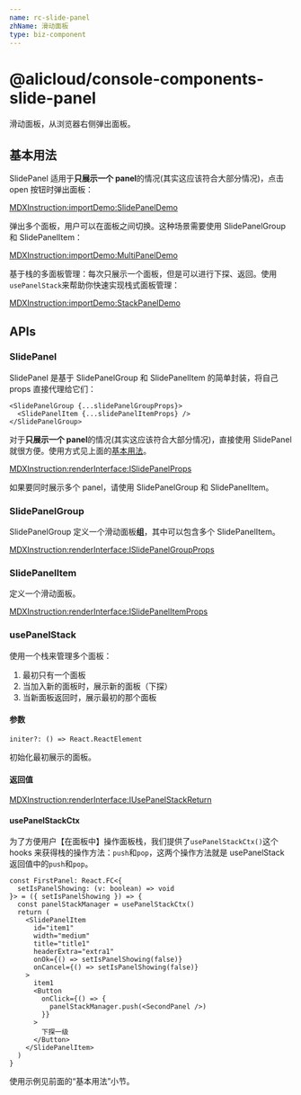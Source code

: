 ```yaml
---
name: rc-slide-panel
zhName: 滑动面板
type: biz-component
---
```


# @alicloud/console-components-slide-panel

滑动面板，从浏览器右侧弹出面板。

## 基本用法

SlidePanel 适用于**只展示一个 panel**的情况(其实这应该符合大部分情况)，点击 open 按钮时弹出面板：

[MDXInstruction:importDemo:SlidePanelDemo](./stories/SlidePanel/index.tsx)

弹出多个面板，用户可以在面板之间切换。这种场景需要使用 SlidePanelGroup 和 SlidePanelItem：

[MDXInstruction:importDemo:MultiPanelDemo](./stories/MultiPanel/index.tsx)

基于栈的多面板管理：每次只展示一个面板，但是可以进行下探、返回。使用`usePanelStack`来帮助你快速实现栈式面板管理：

[MDXInstruction:importDemo:StackPanelDemo](./stories/StackPanel/index.tsx)

## APIs

### SlidePanel

SlidePanel 是基于 SlidePanelGroup 和 SlidePanelItem 的简单封装，将自己 props 直接代理给它们：

```tsx
<SlidePanelGroup {...slidePanelGroupProps}>
  <SlidePanelItem {...slidePanelItemProps} />
</SlidePanelGroup>
```

对于**只展示一个 panel**的情况(其实这应该符合大部分情况)，直接使用 SlidePanel 就很方便。使用方式见上面的[基本用法](#基本用法)。

[MDXInstruction:renderInterface:ISlidePanelProps](./api-json/api.json)

如果要同时展示多个 panel，请使用 SlidePanelGroup 和 SlidePanelItem。

### SlidePanelGroup

SlidePanelGroup 定义一个滑动面板**组**，其中可以包含多个 SlidePanelItem。

[MDXInstruction:renderInterface:ISlidePanelGroupProps](./api-json/api.json)

### SlidePanelItem

定义一个滑动面板。

[MDXInstruction:renderInterface:ISlidePanelItemProps](./api-json/api.json)

### usePanelStack

使用一个栈来管理多个面板：

1. 最初只有一个面板
2. 当加入新的面板时，展示新的面板（下探）
3. 当新面板返回时，展示最初的那个面板

#### 参数

```tsx
initer?: () => React.ReactElement
```

初始化最初展示的面板。

#### 返回值

[MDXInstruction:renderInterface:IUsePanelStackReturn](./api-json/api.json)

#### usePanelStackCtx

为了方便用户【在面板中】操作面板栈，我们提供了`usePanelStackCtx()`这个 hooks 来获得栈的操作方法：`push`和`pop`，这两个操作方法就是 usePanelStack 返回值中的`push`和`pop`。
```tsx
const FirstPanel: React.FC<{
  setIsPanelShowing: (v: boolean) => void
}> = ({ setIsPanelShowing }) => {
  const panelStackManager = usePanelStackCtx()
  return (
    <SlidePanelItem
      id="item1"
      width="medium"
      title="title1"
      headerExtra="extra1"
      onOk={() => setIsPanelShowing(false)}
      onCancel={() => setIsPanelShowing(false)}
    >
      item1
      <Button
        onClick={() => {
          panelStackManager.push(<SecondPanel />)
        }}
      >
        下探一级
      </Button>
    </SlidePanelItem>
  )
}
```
使用示例见前面的“基本用法”小节。
